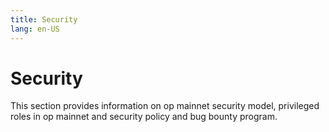 ```yaml
---
title: Security
lang: en-US
---
```



# Security

This section provides information on op mainnet security model, privileged roles in op mainnet and security policy and bug bounty program. 

<Cards>
  <Card title="Op mainnet security model" href="/chain/security/faq" />
  <Card title="Privileged roles in op mainnet" href="/chain/security/privileged-roles" />
  <Card title="Security policy and bug bounty program" href="/chain/security/security-policy" />
</Cards>